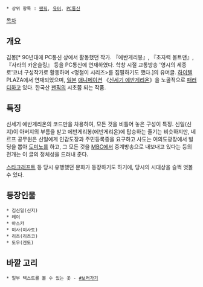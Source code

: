  * 상위 항목 : [[팬픽]], [[유머]], [[PC통신]]

[[목차]]

== 개요 ==
김몽[* 90년대에 PC통신 상에서 활동했던 작가. 『에반게리봉』, 『초자력 볼트맨』, 『사라의 카운슬링』 등을 PC통신에 연재하였다. 학창 시절 교통방송 '영시의 세종로'코너 구성작가로 활동하며 <명철이 시리즈>를 집필하기도 했다.]의 유머글. [[하이텔]] PLAZA에서 연재되었으며, [[일본]] [[애니메이션]] 《[[신세기 에반게리온]]》을 노골적으로 [[패러디]]하고 있다. 한국산 [[팬픽]]의 시초쯤 되는 작품.

== 특징 ==
신세기 에반게리온의 코드만을 차용하여, 모든 것을 비틀어 놓은 구성이 특징. 신일(신지)이 아버지의 부름을 받고 에반게리봉(에반게리온)에 탑승하는 줄기는 비슷하지만, 네르프 공무원은 신일에게 인감도장과 주민등록증을 요구하고 사도는 여의도광장에서 빌딩을 뽑아 [[도미노]]를 하고, 그 모든 것을 [[MBC]]에서 중계방송으로 내보내고 있다는 등의 전개는 이 글의 정체성을 드러내 준다. 

[[스타크래프트]] 등 당시 유행했던 문화가 등장하기도 하기에, 당시의 시대상을 슬쩍 엿볼 수 있다.

== 등장인물 ==
 * 김신일(신지)
 * 레이
 * 아스카
 * 미사(미사토)
 * 리츠(리츠코)
 * 도우(겐도)

== 바깥 고리 ==
 * 일부 텍스트를 볼 수 있는 곳 - [http://leeseva.com.ne.kr/novels/evangerivong.htm #보러가기]
